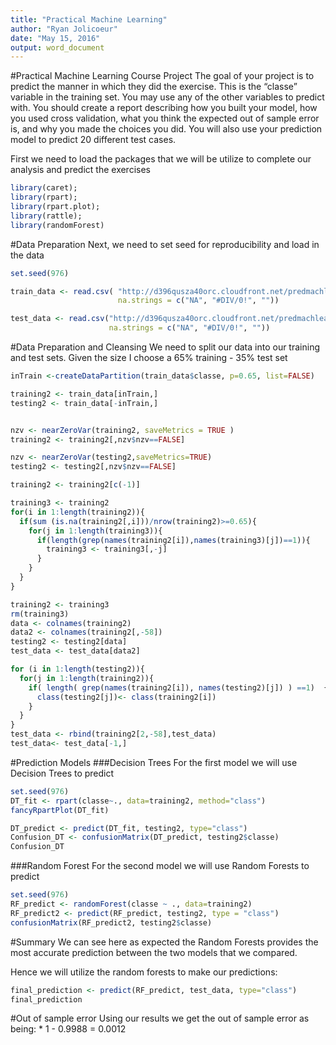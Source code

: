 ---
title: "Practical Machine Learning"
author: "Ryan Jolicoeur"
date: "May 15, 2016"
output: word_document
---


#Practical Machine Learning Course Project
The goal of your project is to predict the manner in which they did the exercise. 
This is the "classe" variable in the training set. 
You may use any of the other variables to predict with. You should create a report describing how you built your model, 
how you used cross validation, what you think the expected out of sample error is, and why you made the choices you did.
You will also use your prediction model to predict 20 different test cases.

First we need to load the packages that we will be utilize to complete our analysis and predict the exercises
```{r}
library(caret);
library(rpart);
library(rpart.plot);
library(rattle);
library(randomForest)
```

#Data Preparation
Next, we need to set seed for reproducibility and load in the data
```{r Data Load}
set.seed(976)

train_data <- read.csv( "http://d396qusza40orc.cloudfront.net/predmachlearn/pml-training.csv", 
                        na.strings = c("NA", "#DIV/0!", ""))

test_data <- read.csv("http://d396qusza40orc.cloudfront.net/predmachlearn/pml-testing.csv",
                      na.strings = c("NA", "#DIV/0!", ""))
```

#Data Preparation and Cleansing
We need to split our data into our training and test sets.  Given the size I choose a 65% training - 35% test set
```{r Data Cleanse}
inTrain <-createDataPartition(train_data$classe, p=0.65, list=FALSE)

training2 <- train_data[inTrain,]
testing2 <- train_data[-inTrain,]


nzv <- nearZeroVar(training2, saveMetrics = TRUE )
training2 <- training2[,nzv$nzv==FALSE]

nzv <- nearZeroVar(testing2,saveMetrics=TRUE)
testing2 <- testing2[,nzv$nzv==FALSE]

training2 <- training2[c(-1)]

training3 <- training2
for(i in 1:length(training2)){
  if(sum (is.na(training2[,i]))/nrow(training2)>=0.65){
    for(j in 1:length(training3)){
      if(length(grep(names(training2[i]),names(training3)[j])==1)){
        training3 <- training3[,-j]
      }
    }
  }
}

training2 <- training3
rm(training3)
data <- colnames(training2)
data2 <- colnames(training2[,-58])
testing2 <- testing2[data]
test_data <- test_data[data2]

for (i in 1:length(testing2)){
  for(j in 1:length(training2)){
    if( length( grep(names(training2[i]), names(testing2)[j]) ) ==1)  {
      class(testing2[j])<- class(training2[i])
    }
  }
}
test_data <- rbind(training2[2,-58],test_data)
test_data<- test_data[-1,]
```

#Prediction Models
###Decision Trees
For the first model we will use Decision Trees to predict 

```{r Decision Tree}
set.seed(976)
DT_fit <- rpart(classe~., data=training2, method="class")
fancyRpartPlot(DT_fit)

DT_predict <- predict(DT_fit, testing2, type="class")
Confusion_DT <- confusionMatrix(DT_predict, testing2$classe)
Confusion_DT
```

###Random Forest
For the second model we will use Random Forests to predict
```{r Random Forest}
set.seed(976)
RF_predict <- randomForest(classe ~ ., data=training2)
RF_predict2 <- predict(RF_predict, testing2, type = "class")
confusionMatrix(RF_predict2, testing2$classe)
```

#Summary 
We can see here as expected the Random Forests provides the most accurate prediction between the two models that we compared.  

Hence we will utilize the random forests to make our predictions:
```{r Summary}
final_prediction <- predict(RF_predict, test_data, type="class")
final_prediction
```

#Out of sample error
Using our results we get the out of sample error as being:
* 1 - 0.9988 = 0.0012


